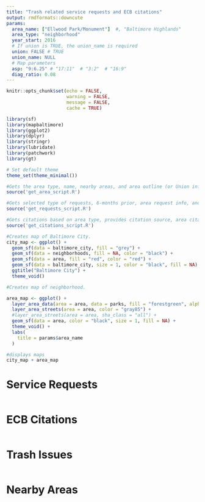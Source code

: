 ```yaml
---
title: "Trash related service requests and ECB citations"
output: rmdformats::downcute
params:
  area_name: ["Ellwood Park/Monument"]  #, "Baltimore Highlands"
  area_type: "neighborhood"
  year_start: 2016
  # If union is TRUE, the union_name is required
  union: FALSE # TRUE
  union_name: NULL
  # Map parameters
  asp: "9:6.25" # "17:11"  # "3:2"  # "16:9"
  diag_ratio: 0.08
---
```


```r
knitr::opts_chunk$set(echo = FALSE,
                      warning = FALSE,
                      message = FALSE,
                      cache = TRUE)

library(sf)
library(mapbaltimore)
library(ggplot2)
library(dplyr)
library(stringr)
library(lubridate)
library(patchwork)
library(gt)

# Set default theme
theme_set(theme_minimal())
```

```r
#Gets the area type, name, nearby areas, and area outline (or Union info if applicable).
source('get_area_script.R')

#Gets selected type of requests, 6-months prior, area request info, and nearby areas request info. 
source('get_requests_script.R')

#Gets citations based on area type, provides citation source, area citations info, and nearby areas citations info.
source('get_citations_script.R')
```

```r
#Creates map of Baltimore City.
city_map <- ggplot() +
  geom_sf(data = baltimore_city, fill = "grey") +
  geom_sf(data = neighborhoods, fill = NA, color = "black") +
  geom_sf(data = area, fill = "red", color = "red") +
  geom_sf(data = baltimore_city, size = 1, color = "black", fill = NA) +
  ggtitle("Baltimore City") +
  theme_void()

#Creates map of neighborhood.

area_map <- ggplot() +
  layer_area_data(area = area, data = parks, fill = "forestgreen", alpha = 0.8) +
  layer_area_streets(area = area, color = "gray85") +
  #layer_area_streets(area = area, sha_class = "all") +
  geom_sf(data = area, color = "black", size = 1, fill = NA) +
  theme_void() +
  labs(
    title = params$area_name
  )

#displays maps
city_map + area_map

```

# Service Requests

```r


```

# ECB Citations

```r


```

# Trash Issues

```r


```

# Nearby Areas

```r


```

```r


```

